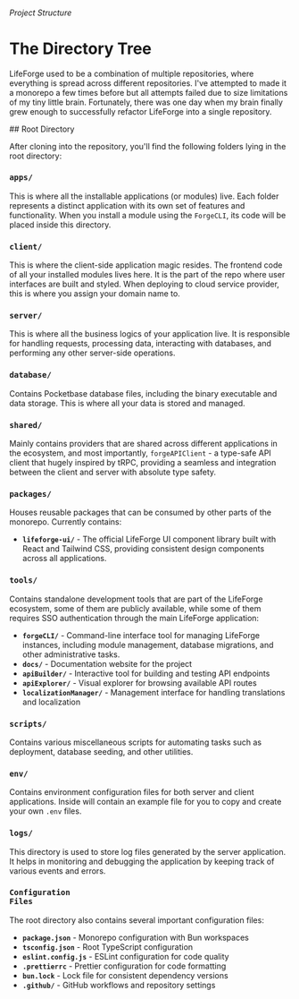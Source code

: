 

###### Project Structure

# The Directory Tree

LifeForge used to be a combination of multiple repositories, where everything is spread across different repositories. I've attempted to made it a monorepo a few times before but all attempts failed due to size limitations of my tiny little brain. Fortunately, there was one day when my brain finally grew enough to successfully refactor LifeForge into a single repository.

<section id="root-directory">
## Root Directory

After cloning into the repository, you'll find the following folders lying in the root directory:

### <div className="flex items-center gap-3 -mb-4"><Icon icon="material-icon-theme:folder-app" /><code className="text-xl!">apps/</code></div>

This is where all the installable applications (or modules) live. Each folder represents a distinct application with its own set of features and functionality. When you install a module using the <code>ForgeCLI</code>, its code will be placed inside this directory.

### <div className="flex items-center gap-3 -mb-4"><Icon icon="material-icon-theme:folder-client" /><code className="text-xl!">client/</code></div>

This is where the client-side application magic resides. The frontend code of all your installed modules lives here. It is the part of the repo where user interfaces are built and styled. When deploying to cloud service provider, this is where you assign your domain name to.

### <div className="flex items-center gap-3 -mb-4"><Icon icon="material-icon-theme:folder-server" /><code className="text-xl!">server/</code></div>

This is where all the business logics of your application live. It is responsible for handling requests, processing data, interacting with databases, and performing any other server-side operations.

### <div className="flex items-center gap-3 -mb-4"><Icon icon="material-icon-theme:folder-database" /><code className="text-xl!">database/</code></div>

Contains Pocketbase database files, including the binary executable and data storage. This is where all your data is stored and managed.

### <div className="flex items-center gap-3 -mb-4"><Icon icon="material-icon-theme:folder-shared" /><code className="text-xl!">shared/</code></div>

Mainly contains providers that are shared across different applications in the ecosystem, and most importantly, <code>forgeAPIClient</code> - a type-safe API client that hugely inspired by tRPC, providing a seamless and integration between the client and server with absolute type safety.

### <div className="flex items-center gap-3 -mb-4"><Icon icon="material-icon-theme:folder-packages" /><code className="text-xl!">packages/</code></div>

Houses reusable packages that can be consumed by other parts of the monorepo. Currently contains:

- **<code>lifeforge-ui/</code>** - The official LifeForge UI component library built with React and Tailwind CSS, providing consistent design components across all applications. <CustomLink text="Explore UI Library" to="/developer-guide/ui-library" />

### <div className="flex items-center gap-3 -mb-4"><Icon icon="material-icon-theme:folder-tools" /><code className="text-xl!">tools/</code></div>

Contains standalone development tools that are part of the LifeForge ecosystem, some of them are publicly available, while some of them requires SSO authentication through the main LifeForge application:

- **<code>forgeCLI/</code>** - Command-line interface tool for managing LifeForge instances, including module management, database migrations, and other administrative tasks. <CustomLink text="Explore ForgeCLI" to="/user-guide/cli/forgecli" />
- **<code>docs/</code>** - Documentation website for the project
- **<code>apiBuilder/</code>** - Interactive tool for building and testing API endpoints
- **<code>apiExplorer/</code>** - Visual explorer for browsing available API routes
- **<code>localizationManager/</code>** - Management interface for handling translations and localization

### <div className="flex items-center gap-3 -mb-4"><Icon icon="material-icon-theme:folder-scripts" /><code className="text-xl!">scripts/</code></div>

Contains various miscellaneous scripts for automating tasks such as deployment, database seeding, and other utilities.

### <div className="flex items-center gap-3 -mb-4"><Icon icon="material-icon-theme:folder-environment" /><code className="text-xl!">env/</code></div>

Contains environment configuration files for both server and client applications. Inside will contain an example file for you to copy and create your own <code>.env</code> files.

### <div className="flex items-center gap-3 -mb-4"><Icon icon="material-icon-theme:folder-log" /><code className="text-xl!">logs/</code></div>

This directory is used to store log files generated by the server application. It helps in monitoring and debugging the application by keeping track of various events and errors.

### <div className="flex items-center gap-3 -mb-4"><Icon icon="material-icon-theme:settings" /><code className="text-xl!">Configuration Files</code></div>

The root directory also contains several important configuration files:

- **<code>package.json</code>** - Monorepo configuration with Bun workspaces
- **<code>tsconfig.json</code>** - Root TypeScript configuration
- **<code>eslint.config.js</code>** - ESLint configuration for code quality
- **<code>.prettierrc</code>** - Prettier configuration for code formatting
- **<code>bun.lock</code>** - Lock file for consistent dependency versions
- **<code>.github/</code>** - GitHub workflows and repository settings
</section>
